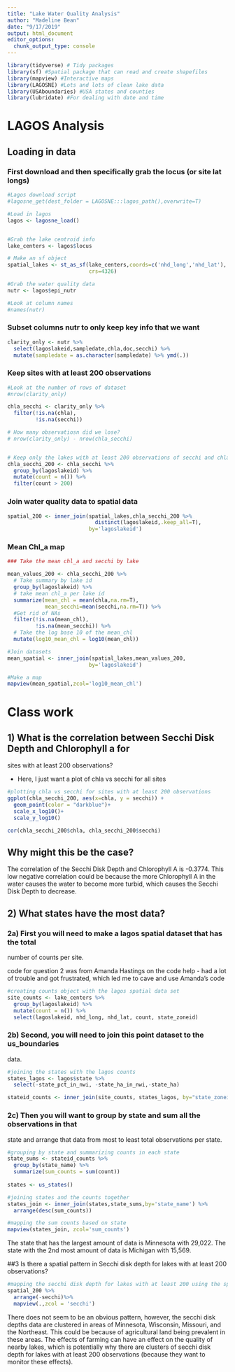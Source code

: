 ```yaml
---
title: "Lake Water Quality Analysis"
author: "Madeline Bean"
date: "9/17/2019"
output: html_document
editor_options: 
  chunk_output_type: console
---
```




```r
library(tidyverse) # Tidy packages
library(sf) #Spatial package that can read and create shapefiles 
library(mapview) #Interactive maps
library(LAGOSNE) #Lots and lots of clean lake data
library(USAboundaries) #USA states and counties
library(lubridate) #For dealing with date and time
```


# LAGOS Analysis


## Loading in data


### First download and then specifically grab the locus (or site lat longs)
```r
#Lagos download script
#lagosne_get(dest_folder = LAGOSNE:::lagos_path(),overwrite=T)

#Load in lagos
lagos <- lagosne_load()


#Grab the lake centroid info
lake_centers <- lagos$locus

# Make an sf object 
spatial_lakes <- st_as_sf(lake_centers,coords=c('nhd_long','nhd_lat'),
                          crs=4326)

#Grab the water quality data
nutr <- lagos$epi_nutr

#Look at column names
#names(nutr)
```

### Subset columns nutr to only keep key info that we want


```r
clarity_only <- nutr %>%
  select(lagoslakeid,sampledate,chla,doc,secchi) %>%
  mutate(sampledate = as.character(sampledate) %>% ymd(.))

```


### Keep sites with at least 200 observations 

```r

#Look at the number of rows of dataset
#nrow(clarity_only)

chla_secchi <- clarity_only %>%
  filter(!is.na(chla),
         !is.na(secchi))

# How many observatiosn did we lose?
# nrow(clarity_only) - nrow(chla_secchi)


# Keep only the lakes with at least 200 observations of secchi and chla
chla_secchi_200 <- chla_secchi %>%
  group_by(lagoslakeid) %>%
  mutate(count = n()) %>%
  filter(count > 200)


```


### Join water quality data to spatial data

```r
spatial_200 <- inner_join(spatial_lakes,chla_secchi_200 %>%
                            distinct(lagoslakeid,.keep_all=T),
                          by='lagoslakeid')


```

### Mean Chl_a map

```r
### Take the mean chl_a and secchi by lake

mean_values_200 <- chla_secchi_200 %>%
  # Take summary by lake id
  group_by(lagoslakeid) %>%
  # take mean chl_a per lake id
  summarize(mean_chl = mean(chla,na.rm=T),
            mean_secchi=mean(secchi,na.rm=T)) %>%
  #Get rid of NAs
  filter(!is.na(mean_chl),
         !is.na(mean_secchi)) %>%
  # Take the log base 10 of the mean_chl
  mutate(log10_mean_chl = log10(mean_chl))

#Join datasets
mean_spatial <- inner_join(spatial_lakes,mean_values_200,
                          by='lagoslakeid') 

#Make a map
mapview(mean_spatial,zcol='log10_mean_chl')
```


# Class work

## 1) What is the correlation between Secchi Disk Depth and Chlorophyll a for
sites with at least 200 observations?

- Here, I just want a plot of chla vs secchi for all sites 

```r
#plotting chla vs secchi for sites with at least 200 observations
ggplot(chla_secchi_200, aes(x=chla, y = secchi)) +
  geom_point(color = "darkblue")+
  scale_x_log10()+
  scale_y_log10()

cor(chla_secchi_200$chla, chla_secchi_200$secchi)
```


## Why might this be the case? 

The correlation of the Secchi Disk Depth and Chlorophyll A is -0.3774. This low negative correlation could be because the more Chlorophyll A in the water causes the water to become more turbid, which causes the Secchi Disk Depth to decrease. 

## 2) What states have the most data? 

### 2a) First you will need to make a lagos spatial dataset that has the total 
number of counts per site.

code for question 2 was from Amanda Hastings on the code help - had a lot of trouble and got frustrated, which led me to cave and use Amanda's code
```r
#creating counts object with the lagos spatial data set
site_counts <- lake_centers %>%
  group_by(lagoslakeid) %>%
  mutate(count = n()) %>%
  select(lagoslakeid, nhd_long, nhd_lat, count, state_zoneid)

```


### 2b) Second, you will need to join this point dataset to the us_boundaries 
data. 

```r
#joining the states with the lagos counts
states_lagos <- lagos$state %>%
  select(-state_pct_in_nwi, -state_ha_in_nwi,-state_ha)

stateid_counts <- inner_join(site_counts, states_lagos, by="state_zoneid")


```


### 2c) Then you will want to group by state and sum all the observations in that
state and arrange that data from most to least total observations per state. 

```r
#grouping by state and summarizing counts in each state
state_sums <- stateid_counts %>%
  group_by(state_name) %>%
  summarize(sum_counts = sum(count))
 
states <- us_states()

#joining states and the counts together
states_join <- inner_join(states,state_sums,by='state_name') %>% 
  arrange(desc(sum_counts))

#mapping the sum counts based on state
mapview(states_join, zcol='sum_counts')
```

The state that has the largest amount of data is Minnesota with 29,022. The state with the 2nd most amount of data is Michigan with 15,569. 

##3 Is there a spatial pattern in Secchi disk depth for lakes with at least 200 
observations?

```r
#mapping the secchi disk depth for lakes with at least 200 using the spatial 200 table
spatial_200 %>%
  arrange(-secchi)%>%
  mapview(.,zcol = 'secchi')
```

There does not seem to be an obvious pattern, however, the secchi disk depths data are clustered in areas of Minnesota, Wisconsin, Missouri, and the Northeast. This could be because of agricultural land being prevalent in these areas. The effects of farming can have an effect on the quality of nearby lakes, which is potentially why there are clusters of secchi disk depth for lakes with at least 200 observations (because they want to monitor these effects). 
